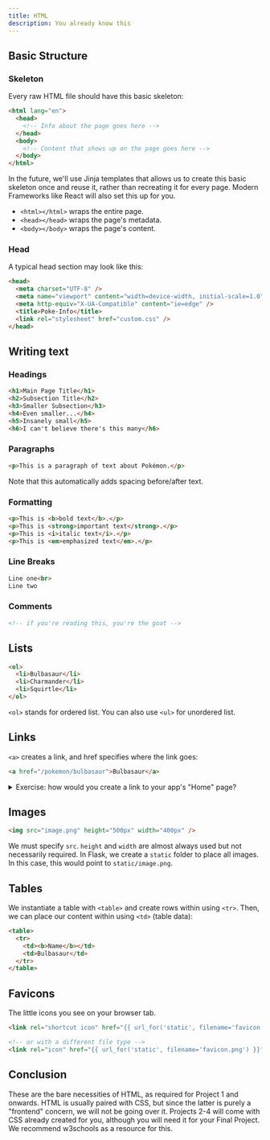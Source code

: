 ---
title: HTML
description: You already know this
---

## Basic Structure

### Skeleton

Every raw HTML file should have this basic skeleton:

```html
<html lang="en">
  <head>
    <!-- Info about the page goes here -->
  </head>
  <body>
    <!-- Content that shows up on the page goes here -->
  </body>
</html>
```

In the future, we'll use Jinja templates that allows us to create this basic skeleton once and reuse it, rather than recreating it for every page. Modern Frameworks like React will also set this up for you.
- `<html></html>` wraps the entire page.
- `<head></head>` wraps the page's metadata.
- `<body></body>` wraps the page's content.

### Head

A typical head section may look like this:

```html
<head>
  <meta charset="UTF-8" />
  <meta name="viewport" content="width=device-width, initial-scale=1.0" />
  <meta http-equiv="X-UA-Compatible" content="ie=edge" />
  <title>Poke-Info</title>
  <link rel="stylesheet" href="custom.css" />
</head>
```

## Writing text

### Headings

```html
<h1>Main Page Title</h1>
<h2>Subsection Title</h2>
<h3>Smaller Subsection</h3>
<h4>Even smaller...</h4>
<h5>Insanely small</h5>
<h6>I can't believe there's this many</h6>
```

### Paragraphs

```html
<p>This is a paragraph of text about Pokémon.</p>
```

Note that this automatically adds spacing before/after text.

### Formatting

```html
<p>This is <b>bold text</b>.</p>
<p>This is <strong>important text</strong>.</p>
<p>This is <i>italic text</i>.</p>
<p>This is <em>emphasized text</em>.</p>    
```

### Line Breaks

```html
Line one<br>
Line two
```

### Comments

```html
<!-- if you're reading this, you're the goat -->
```

## Lists

```html
<ol>
  <li>Bulbasaur</li>
  <li>Charmander</li>
  <li>Squirtle</li>
</ol>
```

`<ol>` stands for ordered list. You can also use `<ul>` for unordered list. 

## Links

`<a>` creates a link, and href specifies where the link goes:

```html
<a href="/pokemon/bulbasaur">Bulbasaur</a>
```

<details>
  <summary>Exercise: how would you create a link to your app's "Home" page?</summary>
  <p>`<a href="/">Home</a>`</p>
</details>

## Images

```html
<img src="image.png" height="500px" width="400px" />
```

We must specify `src`. `height` and `width` are almost always used but not necessarily required. In Flask, we create a `static` folder to place all images. In this case, this would point to `static/image.png`.

## Tables

We instantiate a table with `<table>` and create rows within using `<tr>`. Then, we can place our content within using `<td>` (table data): 

```html
<table>
  <tr>
    <td><b>Name</b></td>
    <td>Bulbasaur</td>
  </tr>
</table>
```

## Favicons

The little icons you see on your browser tab.

```html
<link rel="shortcut icon" href="{{ url_for('static', filename='favicon.ico') }}">

<!-- or with a different file type --> 
<link rel="icon" href="{{ url_for('static', filename='favicon.png') }}" type="image/png">
```

## Conclusion

These are the bare necessities of HTML, as required for Project 1 and onwards. HTML is usually paired with CSS, but since the latter is purely a "frontend" concern, we will not be going over it. Projects 2-4 will come with CSS already created for you, although you will need it for your Final Project. We recommend w3schools as a resource for this.